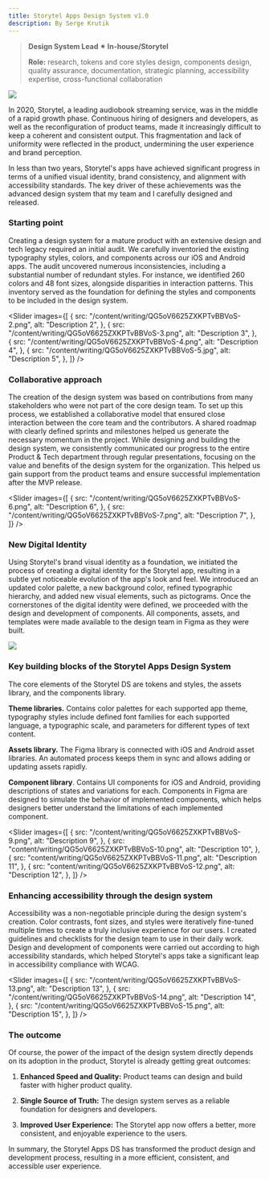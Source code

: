 ```yaml
---
title: Storytel Apps Design System v1.0
description: By Serge Krutik
---
```

> **Design System Lead ✴︎ In-house/Storytel**
>
> **Role:** research, tokens and core styles design, components design, quality assurance, documentation, strategic planning, accessibility expertise, cross-functional collaboration

![](/content/writing/QG5oV6625ZXKPTvBBVoS-1.png)

In 2020, Storytel, a leading audiobook streaming service, was in the middle of a rapid growth phase. Continuous hiring of designers and developers, as well as the reconfiguration of product teams, made it increasingly difficult to keep a coherent and consistent output. This fragmentation and lack of uniformity were reflected in the product, undermining the user experience and brand perception.

In less than two years, Storytel's apps have achieved significant progress in terms of a unified visual identity, brand consistency, and alignment with accessibility standards. The key driver of these achievements was the advanced design system that my team and I carefully designed and released.

### **Starting point**

Creating a design system for a mature product with an extensive design and tech legacy required an initial audit. We carefully inventoried the existing typography styles, colors, and components across our iOS and Android apps. The audit uncovered numerous inconsistencies, including a substantial number of redundant styles. For instance, we identified 260 colors and 48 font sizes, alongside disparities in interaction patterns. This inventory served as the foundation for defining the styles and components to be included in the design system.

<Slider
  images={[
    {
      src: "/content/writing/QG5oV6625ZXKPTvBBVoS-2.png",
      alt: "Description 2",
    },
    {
      src: "/content/writing/QG5oV6625ZXKPTvBBVoS-3.png",
      alt: "Description 3",
    },
    {
      src: "/content/writing/QG5oV6625ZXKPTvBBVoS-4.png",
      alt: "Description 4",
    },
    {
      src: "/content/writing/QG5oV6625ZXKPTvBBVoS-5.jpg",
      alt: "Description 5",
    },
  ]}
/>

### **Collaborative approach**

The creation of the design system was based on contributions from many stakeholders who were not part of the core design team. To set up this process, we established a collaborative model that ensured close interaction between the core team and the contributors. A shared roadmap with clearly defined sprints and milestones helped us generate the necessary momentum in the project. While designing and building the design system, we consistently communicated our progress to the entire Product & Tech department through regular presentations, focusing on the value and benefits of the design system for the organization. This helped us gain support from the product teams and ensure successful implementation after the MVP release.

<Slider
  images={[
    {
      src: "/content/writing/QG5oV6625ZXKPTvBBVoS-6.png",
      alt: "Description 6",
    },
    {
      src: "/content/writing/QG5oV6625ZXKPTvBBVoS-7.png",
      alt: "Description 7",
    },
  ]}
/>

### **New Digital Identity**

Using Storytel's brand visual identity as a foundation, we initiated the process of creating a digital identity for the Storytel app, resulting in a subtle yet noticeable evolution of the app's look and feel. We introduced an updated color palette, a new background color, refined typographic hierarchy, and added new visual elements, such as pictograms. Once the cornerstones of the digital identity were defined, we proceeded with the design and development of components. All components, assets, and templates were made available to the design team in Figma as they were built.

![](/content/writing/QG5oV6625ZXKPTvBBVoS-8.png)

### **Key building blocks of the Storytel Apps Design System**

The core elements of the Storytel DS are tokens and styles, the assets library, and the components library.

**Theme libraries.** Contains color palettes for each supported app theme, typography styles include defined font families for each supported language, a typographic scale, and parameters for different types of text content.

**Assets library.** The Figma library is connected with iOS and Android asset libraries. An automated process keeps them in sync and allows adding or updating assets rapidly.

**Component library**. Contains UI components for iOS and Android, providing descriptions of states and variations for each. Components in Figma are designed to simulate the behavior of implemented components, which helps designers better understand the limitations of each implemented component.

<Slider
  images={[
    {
      src: "/content/writing/QG5oV6625ZXKPTvBBVoS-9.png",
      alt: "Description 9",
    },
    {
      src: "content/writing/QG5oV6625ZXKPTvBBVoS-10.png",
      alt: "Description 10",
    },
    {
      src: "content/writing/QG5oV6625ZXKPTvBBVoS-11.png",
      alt: "Description 11",
    },
    {
      src: "content/writing/QG5oV6625ZXKPTvBBVoS-12.png",
      alt: "Description 12",
    },
  ]}
/>

### **Enhancing accessibility through the design system**

Accessibility was a non-negotiable principle during the design system's creation. Color contrasts, font sizes, and styles were iteratively fine-tuned multiple times to create a truly inclusive experience for our users. I created guidelines and checklists for the design team to use in their daily work. Design and development of components were carried out according to high accessibility standards, which helped Storytel's apps take a significant leap in accessibility compliance with WCAG.

<Slider
  images={[
    {
      src: "/content/writing/QG5oV6625ZXKPTvBBVoS-13.png",
      alt: "Description 13",
    },
    {
      src: "/content/writing/QG5oV6625ZXKPTvBBVoS-14.png",
      alt: "Description 14",
    },
    {
      src: "/content/writing/QG5oV6625ZXKPTvBBVoS-15.png",
      alt: "Description 15",
    },
  ]}
/>

### **The outcome**

Of course, the power of the impact of the design system directly depends on its adoption in the product, Storytel is already getting great outcomes:

1. **Enhanced Speed and Quality:** Product teams can design and build faster with higher product quality.

2. **Single Source of Truth:** The design system serves as a reliable foundation for designers and developers.

3. **Improved User Experience:** The Storytel app now offers a better, more consistent, and enjoyable experience to the users.

In summary, the Storytel Apps DS has transformed the product design and development process, resulting in a more efficient, consistent, and accessible user experience.